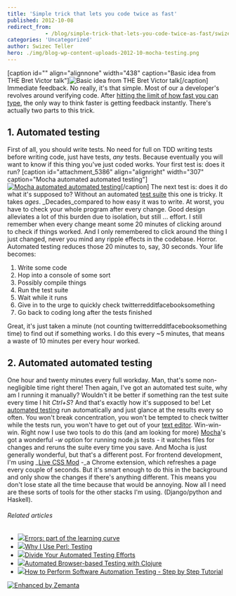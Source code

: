 ```yaml
---
title: 'Simple trick that lets you code twice as fast'
published: 2012-10-08
redirect_from: 
            - /blog/simple-trick-that-lets-you-code-twice-as-fast/swizec/5382
categories: 'Uncategorized'
author: Swizec Teller
hero: ./img/blog-wp-content-uploads-2012-10-mocha-testing.png
---
```

\[caption id="" align="alignnone" width="438" caption="Basic idea from THE Bret Victor talk"]![Basic idea from THE Bret Victor talk](http://icant.co.uk/talks/h5/pictures/smashingconf/shorterjourney.jpg "Basic idea from THE Bret Victor talk")\[/caption] Immediate feedback. No really, it's that simple. Most of our a developer's revolves around verifying code. After [hitting the limit of how fast you can type](http://swizec.com/blog/ive-hit-a-glass-ceiling-of-coding-productivity-now-what/swizec/5191 "I’ve hit a glass ceiling of coding productivity. Now what?"), the only way to think faster is getting feedback instantly. There's actually two parts to this trick.

## 1. Automated testing

First of all, you should write tests. No need for full on TDD writing tests before writing code, just have tests, _any_ tests. Because eventually you will want to know if this thing you've just coded works. Your first test is: does it run? \[caption id="attachment_5386" align="alignright" width="307" caption="Mocha automated automated testing"][![Mocha automated automated testing](http://swizec.com/blog/wp-content/uploads/2012/10/mocha-testing.png "Mocha automated automated testing")](./img/blog-wp-content-uploads-2012-10-mocha-testing.png)\[/caption] The next test is: does it do what it's supposed to? Without an automated [test suite](http://en.wikipedia.org/wiki/Test_suite "Test suite") this one is tricky. It takes _ages_. _Decades_compared to how easy it was to write. At worst, you have to check your whole program after every change. Good design alleviates a lot of this burden due to isolation, but still ... effort. I still remember when every change meant some 20 minutes of clicking around to check if things worked. And I only remembered to click around the thing I just changed, never you mind any ripple effects in the codebase. Horror. Automated testing reduces those 20 minutes to, say, 30 seconds. Your life becomes:

1. Write some code
2. Hop into a console of some sort
3. Possibly compile things
4. Run the test suite
5. Wait while it runs
6. Give in to the urge to quickly check twitterredditfacebooksomething
7. Go back to coding long after the tests finished

Great, it's just taken a minute (not counting twitterredditfacebooksomething time) to find out if something works. I do this every ~5 minutes, that means a waste of 10 minutes per every hour worked.

## 2. Automated automated testing

One hour and twenty minutes every full workday. Man, that's some non-negligible time right there! Then again, I've got an automated test suite, why am I running it manually? Wouldn't it be better if something ran the test suite every time I hit _Ctrl+S_? And that's exactly how it's supposed to be! Let [automated testing](http://en.wikipedia.org/wiki/Test_automation "Test automation") run automatically and just glance at the results every so often. You won't break concentration, you won't be tempted to check twitter while the tests run, you won't have to get out of your [text editor](http://en.wikipedia.org/wiki/Text_editor "Text editor"). Win-win-win. Right now I use two tools to do this (and am looking for more) [Mocha](http://visionmedia.github.com/mocha/)'s got a wonderful _-w_ option for running node.js tests - it watches files for changes and reruns the suite every time you save. And Mocha is just generally wonderful, but that's a different post. For frontend development, I'm using _[Live CSS Mod](https://chrome.google.com/webstore/detail/live-css-mod/pcfngkdgaccedbamgamojgomaibafdcg) -_a Chrome extension, which refreshes a page every couple of seconds. But it's smart enough to do this in the background and only show the changes if there's anything different. This means you don't lose state all the time because that would be annoying. Now all I need are these sorts of tools for the other stacks I'm using. (Django/python and Haskell).

###### Related articles

- [![](http://i.zemanta.com/noimg_124_80_80.jpg)](http://css.dzone.com/articles/errors-part-learning-curve)[Errors: part of the learning curve](http://css.dzone.com/articles/errors-part-learning-curve)
- [![](http://i.zemanta.com/noimg_2_80_80.jpg)](http://www.modernperlbooks.com/mt/2012/08/why-i-use-perl-testing.html)[Why I Use Perl: Testing](http://www.modernperlbooks.com/mt/2012/08/why-i-use-perl-testing.html)
- [![](http://i.zemanta.com/115656693_80_80.jpg)](http://blog.smartbear.com/software-quality/bid/201324/Divide-Your-Automated-Testing-Efforts)[Divide Your Automated Testing Efforts](http://blog.smartbear.com/software-quality/bid/201324/Divide-Your-Automated-Testing-Efforts)
- [![](http://i.zemanta.com/noimg_71_80_80.jpg)](http://corfield.org/blog/post.cfm/automated-browser-based-testing-with-clojure)[Automated Browser-based Testing with Clojure](http://corfield.org/blog/post.cfm/automated-browser-based-testing-with-clojure)
- [![](http://i.zemanta.com/noimg_113_80_80.jpg)](http://www.techwench.com/how-to-perform-software-automation-testing-step-by-step-tutorial/)[How to Perform Software Automation Testing - Step by Step Tutorial](http://www.techwench.com/how-to-perform-software-automation-testing-step-by-step-tutorial/)

[![Enhanced by Zemanta](http://img.zemanta.com/zemified_e.png?x-id=c3e2471f-2e38-487a-a839-306d9e4f87b9)](http://www.zemanta.com/?px "Enhanced by Zemanta")